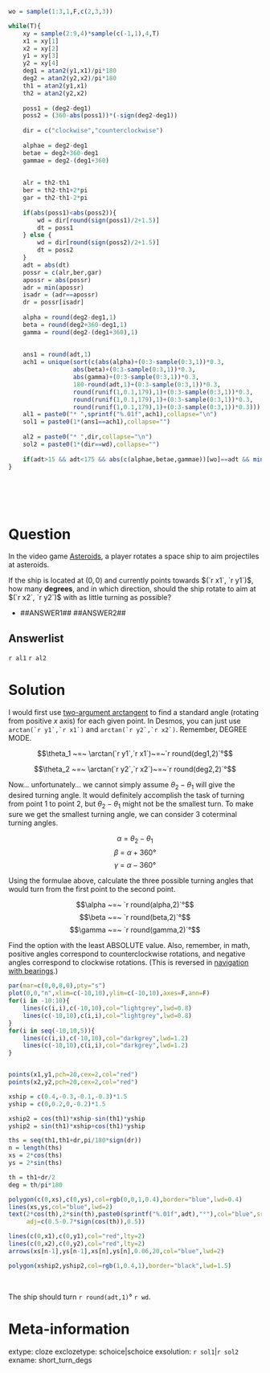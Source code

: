 ```r

wo = sample(1:3,1,F,c(2,3,3))

while(T){
    xy = sample(2:9,4)*sample(c(-1,1),4,T)
    x1 = xy[1]
    x2 = xy[2]
    y1 = xy[3]
    y2 = xy[4]
    deg1 = atan2(y1,x1)/pi*180
    deg2 = atan2(y2,x2)/pi*180
    th1 = atan2(y1,x1)
    th2 = atan2(y2,x2)
    
    poss1 = (deg2-deg1)
    poss2 = (360-abs(poss1))*(-sign(deg2-deg1))
    
    dir = c("clockwise","counterclockwise")
    
    alphae = deg2-deg1
    betae = deg2+360-deg1
    gammae = deg2-(deg1+360)
    
    
    alr = th2-th1
    ber = th2-th1+2*pi
    gar = th2-th1-2*pi
    
    if(abs(poss1)<abs(poss2)){
        wd = dir[round(sign(poss1)/2+1.5)]
        dt = poss1
    } else {
        wd = dir[round(sign(poss2)/2+1.5)]
        dt = poss2
    }
    adt = abs(dt)
    possr = c(alr,ber,gar)
    apossr = abs(possr)
    adr = min(apossr)
    isadr = (adr==apossr)
    dr = possr[isadr]
    
    alpha = round(deg2-deg1,1)
    beta = round(deg2+360-deg1,1)
    gamma = round(deg2-(deg1+360),1)
    
    
    ans1 = round(adt,1)
    ach1 = unique(sort(c(abs(alpha)+(0:3-sample(0:3,1))*0.3,
                  abs(beta)+(0:3-sample(0:3,1))*0.3,
                  abs(gamma)+(0:3-sample(0:3,1))*0.3,
                  180-round(adt,1)+(0:3-sample(0:3,1))*0.3,
                  round(runif(1,0.1,179),1)+(0:3-sample(0:3,1))*0.3,
                  round(runif(1,0.1,179),1)+(0:3-sample(0:3,1))*0.3,
                  round(runif(1,0.1,179),1)+(0:3-sample(0:3,1))*0.3)))
    al1 = paste0("* ",sprintf("%.01f",ach1),collapse="\n")
    sol1 = paste0(1*(ans1==ach1),collapse="")
    
    al2 = paste0("* ",dir,collapse="\n")
    sol2 = paste0(1*(dir==wd),collapse="")
    
    if(adt>15 && adt<175 && abs(c(alphae,betae,gammae))[wo]==adt && min(diff(ach1))>0.2){break}
}







```

Question
========

In the video game [Asteroids](https://en.wikipedia.org/wiki/Asteroids_(video_game)), a player rotates a space ship to aim projectiles at asteroids.

If the ship is located at $(0,0)$ and currently points towards $(`r x1`, `r y1`)$, how many **degrees**, and in which direction, should the ship rotate to aim at $(`r x2`, `r y2`)$ with as little turning as possible?

* ##ANSWER1## ##ANSWER2##

Answerlist
--------

`r al1`
`r al2`


Solution
========

I would first use [two-argument arctangent](https://en.wikipedia.org/wiki/Atan2) to find a standard angle (rotating from positive $x$ axis) for each given point. In Desmos, you can just use ``arctan(`r y1`,`r x1`)`` and ``arctan(`r y2`,`r x2`)``. Remember, DEGREE MODE.

$$\theta_1 ~=~ \arctan(`r y1`,`r x1`)~=~`r round(deg1,2)`°$$

$$\theta_2 ~=~ \arctan(`r y2`,`r x2`)~=~`r round(deg2,2)`°$$

Now... unfortunately... we cannot simply assume $\theta_2-\theta_1$ will give the desired turning angle. It would definitely accomplish the task of turning from point 1 to point 2, but $\theta_2-\theta_1$ might not be the smallest turn. To make sure we get the smallest turning angle, we can consider 3 coterminal turning angles.

$$\alpha ~=~ \theta_2-\theta_1$$
$$\beta ~=~ \alpha+360°$$
$$\gamma ~=~ \alpha-360°$$

Using the formulae above, calculate the three possible turning angles that would turn from the first point to the second point.

$$\alpha ~=~ `r round(alpha,2)`°$$
$$\beta ~=~ `r round(beta,2)`°$$
$$\gamma ~=~ `r round(gamma,2)`°$$

Find the option with the least ABSOLUTE value. Also, remember, in math, positive angles correspond to counterclockwise rotations, and negative angles correspond to clockwise rotations. (This is reversed in [navigation with bearings](https://en.wikipedia.org/wiki/Bearing_(navigation)).)


```r
par(mar=c(0,0,0,0),pty="s")
plot(0,0,"n",xlim=c(-10,10),ylim=c(-10,10),axes=F,ann=F)
for(i in -10:10){
    lines(c(i,i),c(-10,10),col="lightgrey",lwd=0.8)
    lines(c(-10,10),c(i,i),col="lightgrey",lwd=0.8)
}
for(i in seq(-10,10,5)){
    lines(c(i,i),c(-10,10),col="darkgrey",lwd=1.2)
    lines(c(-10,10),c(i,i),col="darkgrey",lwd=1.2)
}


points(x1,y1,pch=20,cex=2,col="red")
points(x2,y2,pch=20,cex=2,col="red")

xship = c(0.4,-0.3,-0.1,-0.3)*1.5
yship = c(0,0.2,0,-0.2)*1.5

xship2 = cos(th1)*xship-sin(th1)*yship
yship2 = sin(th1)*xship+cos(th1)*yship

ths = seq(th1,th1+dr,pi/180*sign(dr))
n = length(ths)
xs = 2*cos(ths)
ys = 2*sin(ths)

th = th1+dr/2
deg = th/pi*180

polygon(c(0,xs),c(0,ys),col=rgb(0,0,1,0.4),border="blue",lwd=0.4)
lines(xs,ys,col="blue",lwd=2)
text(2*cos(th),2*sin(th),paste0(sprintf("%.01f",adt),"°"),col="blue",srt=(deg+90)%%180-90,
     adj=c(0.5-0.7*sign(cos(th)),0.5))

lines(c(0,x1),c(0,y1),col="red",lty=2)
lines(c(0,x2),c(0,y2),col="red",lty=2)
arrows(xs[n-1],ys[n-1],xs[n],ys[n],0.06,20,col="blue",lwd=2)

polygon(xship2,yship2,col=rgb(1,0.4,1),border="black",lwd=1.5)

```
\

The ship should turn `r round(adt,1)`° `r wd`.


Meta-information
============
extype: cloze
exclozetype: schoice|schoice
exsolution: `r sol1`|`r sol2`
exname: short_turn_degs